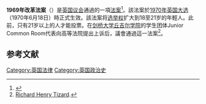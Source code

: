 '''1969年改革法案'''（{{lang-en|Representation of the People Act 1969}}）是[[英国议会|英国议会]]通過的一項[[國會法令|法案]]<ref>{{Cite web|title=Representation of the People Act 1969|url=http://hansard.millbanksystems.com/acts/representation-of-the-people-act-1969|publisher=Hansard|accessdate=2020-08-15|archive-date=2020-12-07|archive-url=https://web.archive.org/web/20201207062323/http://hansard.millbanksystems.com/acts/representation-of-the-people-act-1969|dead-url=no}}</ref>。該法案於[[1970年英國大選|1970年英国大选]]（1970年6月18日）時正式生效。該法案将[[选举权|选举权]]扩大到18至21岁的年輕人。此前，只有21岁以上的人才能投票。在[[剑桥大学丘吉尔学院|剑桥大学丘吉尔学院]]的学生团体Junior Common Room代表{{en-link|全国学生联盟|National Union of Students (United Kingdom)}}向高等法院提出上诉后，議會通過這一法案<ref>[[Richard_Henry_Tizard|Richard Henry Tizard]].</ref>。     

== 参考文献 ==
{{Reflist}}

[[Category:英国法律|Category:英国法律]]
[[Category:英国政治史|Category:英国政治史]]
